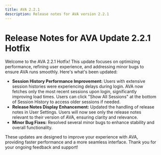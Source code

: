 ```yaml
---
title: AVA 2.2.1
description: Release notes for AVA version 2.2.1
---
```


# Release Notes for AVA Update 2.2.1 Hotfix

Welcome to the AVA 2.2.1 Hotfix! This update focuses on optimizing performance, refining user experience, and addressing minor bugs to ensure AVA runs smoothly. Here's what's been updated:

- **Session History Performance Improvement:** Users with extensive session histories were experiencing delays during login. AVA now fetches only the most recent sessions upon login, significantly improving load times. Users can click "Show All Sessions" at the bottom of Session History to access older sessions if needed.
- **Release Notes Display Enhancement:** Updated the handling of release notes in User Settings. Users will now see only the release notes relevant to their version of AVA, ensuring clarity and relevance.
- **Minor Bug Fixes:** Resolved several minor bugs to enhance stability and overall functionality.

These updates are designed to improve your experience with AVA, providing faster performance and a more seamless interface. Thank you for your ongoing feedback and support!
